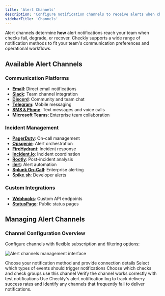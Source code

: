 ```yaml
---
title: 'Alert Channels'
description: 'Configure notification channels to receive alerts when checks fail, degrade, or recover. Choose from email, Slack, webhooks, PagerDuty, SMS, and custom integrations.'
sidebarTitle: 'Channels'
---
```


Alert channels determine **how** alert notifications reach your team when checks fail, degrade, or recover. Checkly supports a wide range of notification methods to fit your team's communication preferences and operational workflows.

## Available Alert Channels

### Communication Platforms
- [**Email**](/docs/integrations/alerts/email): Direct email notifications
- [**Slack**](/docs/integrations/alerts/slack): Team channel integration  
- [**Discord**](/docs/integrations/alerts/discord): Community and team chat
- [**Telegram**](/docs/integrations/alerts/telegram): Mobile messaging
- [**SMS & Phone**](/docs/integrations/alerts/sms): Text messages and voice calls
- [**Microsoft Teams**](/docs/integrations/alerts/msteams): Enterprise team collaboration

### Incident Management
- [**PagerDuty**](/docs/integrations/alerts/pagerduty): On-call management
- [**Opsgenie**](/docs/integrations/alerts/opsgenie): Alert orchestration
- [**FireHydrant**](/docs/integrations/alerts/firehydrant): Incident response
- [**Incident.io**](/docs/integrations/alerts/incidentio): Incident coordination
- [**Rootly**](/docs/integrations/alerts/rootly): Post-incident analysis
- [**ilert**](/docs/integrations/alerts/ilert): Alert automation
- [**Splunk On-Call**](/docs/integrations/alerts/splunk_on_call): Enterprise alerting
- [**Spike.sh**](/docs/integrations/alerts/spike): Developer alerts

### Custom Integrations
- [**Webhooks**](/docs/integrations/alerts/webhooks): Custom API endpoints
- [**StatusPage**](/docs/integrations/alerts/statuspage): Public status pages

## Managing Alert Channels

### Channel Configuration Overview

Configure channels with flexible subscription and filtering options:

![Alert channels management interface](/images/docs/images/alerting/alert-channels.png)

<Steps>
<Step title="Create Alert Channel">
Choose your notification method and provide connection details
</Step>

<Step title="Configure Alert Types">
Select which types of events should trigger notifications
</Step>

<Step title="Subscribe Checks">
Choose which checks and check groups use this channel
</Step>

<Step title="Test Integration">
Verify the channel works correctly with test notifications
</Step>
</Steps>


<Tip>
Use Checkly's alert notification log to track delivery success rates and identify any channels that frequently fail to deliver notifications.
</Tip>